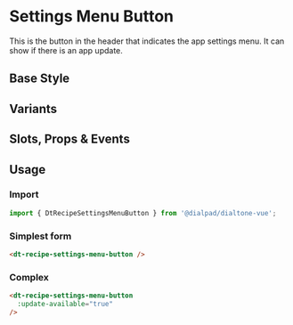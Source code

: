 
# Settings Menu Button

<Subtitle>
  This is the button in the header that indicates the app settings menu. It can show if there is an app update.
</Subtitle>

## Base Style

<Canvas>
  <Story id="recipes-header-settings-menu-button--default" />
</Canvas>

## Variants

<Canvas>
  <Story id="recipes-header-settings-menu-button--variants" />
</Canvas>

## Slots, Props & Events

<ArgsTable story={PRIMARY_STORY} />

## Usage

### Import

```jsx
import { DtRecipeSettingsMenuButton } from '@dialpad/dialtone-vue';
```

### Simplest form

```html
<dt-recipe-settings-menu-button />
```

### Complex

```html
<dt-recipe-settings-menu-button
  :update-available="true"
/>
```
